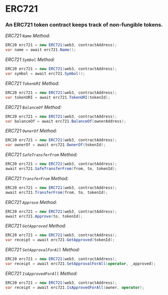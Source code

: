 # ERC721

### An ERC721 token contract keeps track of non-fungible tokens.

_ERC721 `Name` Method:_

```csharp
ERC20 erc721 = new ERC721(web3, contractAddress);
var name = await erc721.Name();
```

_ERC721 `Symbol` Method:_

```csharp
ERC20 erc721 = new ERC721(web3, contractAddress);
var symbol = await erc721.Symbol();
```

_ERC721 `TokenURI` Method:_

```csharp
ERC20 erc721 = new ERC721(web3, contractAddress);
var tokenURI = await erc721.TokenURI(tokenId);
```

_ERC721 `BalanceOf` Method:_

```csharp
ERC20 erc721 = new ERC721(web3, contractAddress);
var balanceOf = await erc721.BalanceOf(ownerAddress);
```

_ERC721 `OwnerOf` Method:_

```csharp
ERC20 erc721 = new ERC721(web3, contractAddress);
var ownerOf = await erc721.OwnerOf(tokenId);
```

_ERC721 `SafeTransferFrom` Method:_

```csharp
ERC20 erc721 = new ERC721(web3, contractAddress);
await erc721.SafeTransferFrom(from, to, tokenId);
```

_ERC721 `TransferFrom` Method:_

```csharp
ERC20 erc721 = new ERC721(web3, contractAddress);
await erc721.TransferFrom(from, to, tokenId);
```

_ERC721 `Approve` Method:_

```csharp
ERC20 erc721 = new ERC721(web3, contractAddress);
await erc721.Approve(to, tokenId);
```

_ERC721 `GetApproved` Method:_

```csharp
ERC20 erc721 = new ERC721(web3, contractAddress);
var receipt = await erc721.GetApproved(tokenId);
```

_ERC721 `SetApprovalForAll` Method:_

```csharp
ERC20 erc721 = new ERC721(web3, contractAddress);
var receipt = await erc721.SetApprovalForAll(operator, _approved);
```

_ERC721 `IsApprovedForAll` Method:_

```csharp
ERC20 erc721 = new ERC721(web3, contractAddress);
var receipt = await erc721.IsApprovedForAll(owner, operator);
```
